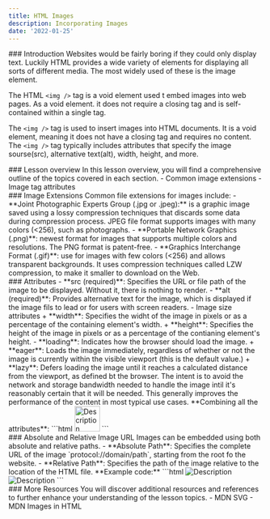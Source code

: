 ```yaml
---
title: HTML Images
description: Incorporating Images
date: '2022-01-25'
---
```


<Section>
### Introduction
Websites would be fairly boring if they could only display text. Luckily HTML provides a wide variety of elements for displaying all sorts of different media. The most widely used of these is the image element.

The HTML `<img />` tag is a void element used t embed images into web pages. As a void element. it does not require a closing tag and is self-contained within a single tag.

The `<img />` tag is used to insert images into HTML documents. It is a void element, meaning it does not have a closing tag and requires no content. The `<img />` tag typically includes attributes that specify the image sourse(src), alternative text(alt), width, height, and more.
</Section>
<Section>
### Lesson overview
In this lesson overview, you will find a comprehensive outline of the topics covered in each section.
- Common image extensions
- Image tag attributes
</Section>
<Section>
### Image Extensions
Common file extensions for images include:
- **Joint Photographic Experts Group (.jpg or .jpeg):** is a graphic image saved using a lossy compression techniques that discards some data during compression process. JPEG file format supports images with many colors (&lt;256), such as photographs.
  <MDXImage 
    src='/images/pic-webdev.jpg'
    alt='JPG example image'
    width={392}
    height={223}
  />
- **Portable Network Graphics (.png)**: newest format for images that supports multiple colors and resolutions. The PNG format is patent-free.
  <MDXImage 
    src='/images/pngs/png-sample.png'
    alt='PNG example image'
    width={392}
    height={223}
  />
- **Graphics Interchange Format (.gif)**: use for images with few colors (&lt;256) and allows transparent backgrounds. It uses compression techniques called LZW compression, to make it smaller to download on the Web.
  <MDXImage 
    src='/images/gif-example.gif'
    alt='GIF example image'
    width={240}
    height={240}
  />
</Section>
<Section>
### Attributes
- **src (required)**: Specifies the URL or file path of the image to be displayed. Without it, there is nothing to render.
- **alt (required)**: Provides alternative text for the image, which is displayed if the image fils to lead or for users with screen readers.
- Image size attributes
  + **width**: Specifies the widht of the image in pixels or as a percentage of the containing element's width.
  + **height**: Specifies the height of the image in pixels or as a percentage of the contianing element's height.
- **loading**: Indicates how the browser should load the image.
  + **eager**: Loads the image immediately, regardless of whether or not the image is currently within the visible viewport (this is the default value.)
  + **lazy**: Defers loading the image until it reaches a calculated distance from the viewport, as defined bt the browser. The intent is to avoid the network and storage bandwidth needed to handle the image intil it's reasonably certain that it will be needed. This generally improves the performance of the content in most typical use cases.
**Combining all the attributes**:
```html
<img src="image.jpg" alt="Description" widht="30" height="50" loading="lazy" />
```
</Section>
<Section>
### Absolute and Relative Image URL
Images can be embedded using both absolute and relative paths.
- **Absolute Path**: Specifies the complete URL of the image `protocol://domain/path`, starting from the root fo the website.
- **Relative Path**: Specifies the path of the image relative to the location of the HTML file.
**Example code:**
```html
<!-- Absolute Path -->
<img src="https://example.com/image.jpg" alt="Description" />

<!-- Relative Path -->
<img src="images/image.jpg" alt="Description" />
```
</Section>
<Section>
### More Resources
You will discover additional resources and references to further enhance your understanding of the lesson topics.
- <MDXLink href='https://developer.mozilla.org/en-US/docs/Web/SVG'>MDN SVG</MDXLink>
- <MDXLink href='https://developer.mozilla.org/en-US/docs/Learn/HTML/Multimedia_and_embedding/Images_in_HTML'>MDN Images in HTML</MDXLink>
</Section>